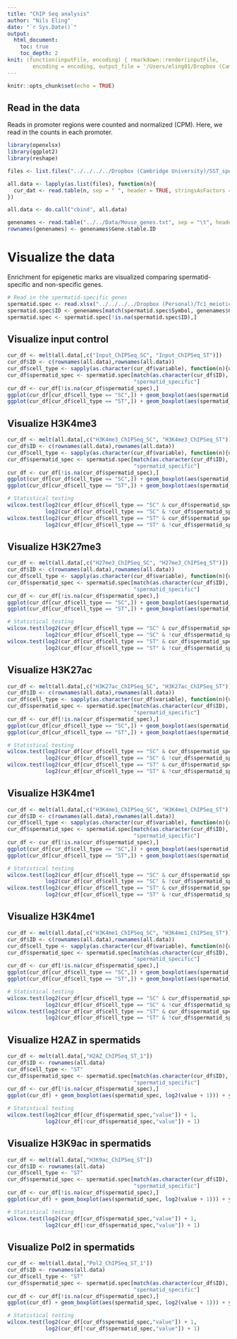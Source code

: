 ```yaml
---
title: "ChIP Seq analysis"
author: "Nils Eling"
date: "`r Sys.Date()`"
output: 
  html_document:
    toc: true
    toc_depth: 2
knit: (function(inputFile, encoding) { rmarkdown::render(inputFile, 
        encoding = encoding, output_file = '/Users/eling01/Dropbox (Cambridge University)/SST_spermatocytes/Analysis/Cnr/ChIP_Seq.html') })
---
```


```r
knitr::opts_chunk$set(echo = TRUE)
```

## Read in the data

Reads in promoter regions were counted and normalized (CPM).
Here, we read in the counts in each promoter.

```r
library(openxlsx)
library(ggplot2)
library(reshape)

files <- list.files("../../../../Dropbox (Cambridge University)/SST_spermatocytes/Revisions/Data/Hammoud_CSC/ChipSeq/promoters/", full.names = TRUE)

all.data <- lapply(as.list(files), function(n){
  cur_dat <- read.table(n, sep = " ", header = TRUE, stringsAsFactors = FALSE)
})

all.data <- do.call("cbind", all.data)

genenames <- read.table("../../Data/Mouse_genes.txt", sep = "\t", header = TRUE, stringsAsFactors = FALSE)
rownames(genenames) <- genenames$Gene.stable.ID
```

# Visualize the data

Enrichment for epigenetic marks are visualized comparing spermatid-specific and non-specific genes.

```r
# Read in the spermatid-specific genes 
spermatid.spec <- read.xlsx("../../../../Dropbox (Personal)/Tc1_meiotic_silencing/Figures/Supplemental Tables/Table_S8.xlsx")
spermatid.spec$ID <- genenames[match(spermatid.spec$Symbol, genenames$Gene.name),1]
spermatid.spec <- spermatid.spec[!is.na(spermatid.spec$ID),]
```

## Visualize input control

```r
cur_df <- melt(all.data[,c("Input_ChIPSeq_SC", "Input_ChIPSeq_ST")])
cur_df$ID <- c(rownames(all.data),rownames(all.data))
cur_df$cell_type <- sapply(as.character(cur_df$variable), function(n){unlist(strsplit(n, "_"))[3]})
cur_df$spermatid_spec <- spermatid.spec[match(as.character(cur_df$ID), spermatid.spec$ID), 
                                        "spermatid_specific"]
cur_df <- cur_df[!is.na(cur_df$spermatid_spec),]
ggplot(cur_df[cur_df$cell_type == "SC",]) + geom_boxplot(aes(spermatid_spec, log2(value + 1)))
ggplot(cur_df[cur_df$cell_type == "ST",]) + geom_boxplot(aes(spermatid_spec, log2(value + 1)))
```

## Visualize H3K4me3

```r
cur_df <- melt(all.data[,c("H3K4me3_ChIPSeq_SC", "H3K4me3_ChIPSeq_ST")])
cur_df$ID <- c(rownames(all.data),rownames(all.data))
cur_df$cell_type <- sapply(as.character(cur_df$variable), function(n){unlist(strsplit(n, "_"))[3]})
cur_df$spermatid_spec <- spermatid.spec[match(as.character(cur_df$ID), spermatid.spec$ID), 
                                        "spermatid_specific"]
cur_df <- cur_df[!is.na(cur_df$spermatid_spec),]
ggplot(cur_df[cur_df$cell_type == "SC",]) + geom_boxplot(aes(spermatid_spec, log2(value + 1))) + ylim(c(0,6))
ggplot(cur_df[cur_df$cell_type == "ST",]) + geom_boxplot(aes(spermatid_spec, log2(value + 1))) + ylim(c(0,6))

# Statistical testing
wilcox.test(log2(cur_df[cur_df$cell_type == "SC" & cur_df$spermatid_spec,"value"]) + 1,
            log2(cur_df[cur_df$cell_type == "SC" & !cur_df$spermatid_spec,"value"]) + 1)
wilcox.test(log2(cur_df[cur_df$cell_type == "ST" & cur_df$spermatid_spec,"value"]) + 1,
            log2(cur_df[cur_df$cell_type == "ST" & !cur_df$spermatid_spec,"value"]) + 1)
```

## Visualize H3K27me3

```r
cur_df <- melt(all.data[,c("H27me3_ChIPSeq_SC", "H27me3_ChIPSeq_ST")])
cur_df$ID <- c(rownames(all.data),rownames(all.data))
cur_df$cell_type <- sapply(as.character(cur_df$variable), function(n){unlist(strsplit(n, "_"))[3]})
cur_df$spermatid_spec <- spermatid.spec[match(as.character(cur_df$ID), spermatid.spec$ID), 
                                        "spermatid_specific"]
cur_df <- cur_df[!is.na(cur_df$spermatid_spec),]
ggplot(cur_df[cur_df$cell_type == "SC",]) + geom_boxplot(aes(spermatid_spec, log2(value + 1))) + ylim(c(0,3))
ggplot(cur_df[cur_df$cell_type == "ST",]) + geom_boxplot(aes(spermatid_spec, log2(value + 1))) + ylim(c(0,3))

# Statistical testing
wilcox.test(log2(cur_df[cur_df$cell_type == "SC" & cur_df$spermatid_spec,"value"]) + 1,
            log2(cur_df[cur_df$cell_type == "SC" & !cur_df$spermatid_spec,"value"]) + 1)
wilcox.test(log2(cur_df[cur_df$cell_type == "ST" & cur_df$spermatid_spec,"value"]) + 1,
            log2(cur_df[cur_df$cell_type == "ST" & !cur_df$spermatid_spec,"value"]) + 1)
```

## Visualize H3K27ac

```r
cur_df <- melt(all.data[,c("H3K27ac_ChIPSeq_SC", "H3K27ac_ChIPSeq_ST")])
cur_df$ID <- c(rownames(all.data),rownames(all.data))
cur_df$cell_type <- sapply(as.character(cur_df$variable), function(n){unlist(strsplit(n, "_"))[3]})
cur_df$spermatid_spec <- spermatid.spec[match(as.character(cur_df$ID), spermatid.spec$ID), 
                                        "spermatid_specific"]
cur_df <- cur_df[!is.na(cur_df$spermatid_spec),]
ggplot(cur_df[cur_df$cell_type == "SC",]) + geom_boxplot(aes(spermatid_spec, log2(value + 1))) + ylim(c(0,4))
ggplot(cur_df[cur_df$cell_type == "ST",]) + geom_boxplot(aes(spermatid_spec, log2(value + 1))) + ylim(c(0,4))

# Statistical testing
wilcox.test(log2(cur_df[cur_df$cell_type == "SC" & cur_df$spermatid_spec,"value"]) + 1,
            log2(cur_df[cur_df$cell_type == "SC" & !cur_df$spermatid_spec,"value"]) + 1)
wilcox.test(log2(cur_df[cur_df$cell_type == "ST" & cur_df$spermatid_spec,"value"]) + 1,
            log2(cur_df[cur_df$cell_type == "ST" & !cur_df$spermatid_spec,"value"]) + 1)
```

## Visualize H3K4me1

```r
cur_df <- melt(all.data[,c("H3K4me1_ChIPSeq_SC", "H3K4me1_ChIPSeq_ST")])
cur_df$ID <- c(rownames(all.data),rownames(all.data))
cur_df$cell_type <- sapply(as.character(cur_df$variable), function(n){unlist(strsplit(n, "_"))[3]})
cur_df$spermatid_spec <- spermatid.spec[match(as.character(cur_df$ID), spermatid.spec$ID), 
                                        "spermatid_specific"]
cur_df <- cur_df[!is.na(cur_df$spermatid_spec),]
ggplot(cur_df[cur_df$cell_type == "SC",]) + geom_boxplot(aes(spermatid_spec, log2(value + 1))) + ylim(c(0,5))
ggplot(cur_df[cur_df$cell_type == "ST",]) + geom_boxplot(aes(spermatid_spec, log2(value + 1))) + ylim(c(0,5))

# Statistical testing
wilcox.test(log2(cur_df[cur_df$cell_type == "SC" & cur_df$spermatid_spec,"value"]) + 1,
            log2(cur_df[cur_df$cell_type == "SC" & !cur_df$spermatid_spec,"value"]) + 1)
wilcox.test(log2(cur_df[cur_df$cell_type == "ST" & cur_df$spermatid_spec,"value"]) + 1,
            log2(cur_df[cur_df$cell_type == "ST" & !cur_df$spermatid_spec,"value"]) + 1)
```

## Visualize H3K4me1

```r
cur_df <- melt(all.data[,c("H3K4me1_ChIPSeq_SC", "H3K4me1_ChIPSeq_ST")])
cur_df$ID <- c(rownames(all.data),rownames(all.data))
cur_df$cell_type <- sapply(as.character(cur_df$variable), function(n){unlist(strsplit(n, "_"))[3]})
cur_df$spermatid_spec <- spermatid.spec[match(as.character(cur_df$ID), spermatid.spec$ID), 
                                        "spermatid_specific"]
cur_df <- cur_df[!is.na(cur_df$spermatid_spec),]
ggplot(cur_df[cur_df$cell_type == "SC",]) + geom_boxplot(aes(spermatid_spec, log2(value + 1))) + ylim(c(0,5))
ggplot(cur_df[cur_df$cell_type == "ST",]) + geom_boxplot(aes(spermatid_spec, log2(value + 1))) + ylim(c(0,5))

# Statistical testing
wilcox.test(log2(cur_df[cur_df$cell_type == "SC" & cur_df$spermatid_spec,"value"]) + 1,
            log2(cur_df[cur_df$cell_type == "SC" & !cur_df$spermatid_spec,"value"]) + 1)
wilcox.test(log2(cur_df[cur_df$cell_type == "ST" & cur_df$spermatid_spec,"value"]) + 1,
            log2(cur_df[cur_df$cell_type == "ST" & !cur_df$spermatid_spec,"value"]) + 1)
```

## Visualize H2AZ in spermatids

```r
cur_df <- melt(all.data[,"H2AZ_ChIPSeq_ST_1"])
cur_df$ID <- rownames(all.data)
cur_df$cell_type <- "ST"
cur_df$spermatid_spec <- spermatid.spec[match(as.character(cur_df$ID), spermatid.spec$ID), 
                                        "spermatid_specific"]
cur_df <- cur_df[!is.na(cur_df$spermatid_spec),]
ggplot(cur_df) + geom_boxplot(aes(spermatid_spec, log2(value + 1))) + ylim(c(0,3))

# Statistical testing
wilcox.test(log2(cur_df[cur_df$spermatid_spec,"value"]) + 1,
            log2(cur_df[!cur_df$spermatid_spec,"value"]) + 1)
```

## Visualize H3K9ac in spermatids

```r
cur_df <- melt(all.data[,"H3K9ac_ChIPSeq_ST"])
cur_df$ID <- rownames(all.data)
cur_df$cell_type <- "ST"
cur_df$spermatid_spec <- spermatid.spec[match(as.character(cur_df$ID), spermatid.spec$ID), 
                                        "spermatid_specific"]
cur_df <- cur_df[!is.na(cur_df$spermatid_spec),]
ggplot(cur_df) + geom_boxplot(aes(spermatid_spec, log2(value + 1))) + ylim(c(0,3))

# Statistical testing
wilcox.test(log2(cur_df[cur_df$spermatid_spec,"value"]) + 1,
            log2(cur_df[!cur_df$spermatid_spec,"value"]) + 1)
```

## Visualize Pol2 in spermatids

```r
cur_df <- melt(all.data[,"Pol2_ChIPSeq_ST_1"])
cur_df$ID <- rownames(all.data)
cur_df$cell_type <- "ST"
cur_df$spermatid_spec <- spermatid.spec[match(as.character(cur_df$ID), spermatid.spec$ID), 
                                        "spermatid_specific"]
cur_df <- cur_df[!is.na(cur_df$spermatid_spec),]
ggplot(cur_df) + geom_boxplot(aes(spermatid_spec, log2(value + 1))) + ylim(c(0,3))

# Statistical testing
wilcox.test(log2(cur_df[cur_df$spermatid_spec,"value"]) + 1,
            log2(cur_df[!cur_df$spermatid_spec,"value"]) + 1)
```


